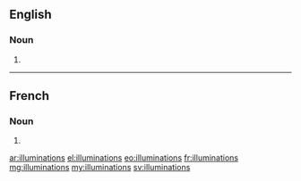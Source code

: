 ==English==

===Noun===
{{head|en|plural}}

# {{plural of|illumination|lang=en|nocat=1}}

----

==French==

===Noun===
{{head|fr|plural}}

# {{plural of|illumination|lang=fr|nocat=1}}

[[ar:illuminations]]
[[el:illuminations]]
[[eo:illuminations]]
[[fr:illuminations]]
[[mg:illuminations]]
[[my:illuminations]]
[[sv:illuminations]]